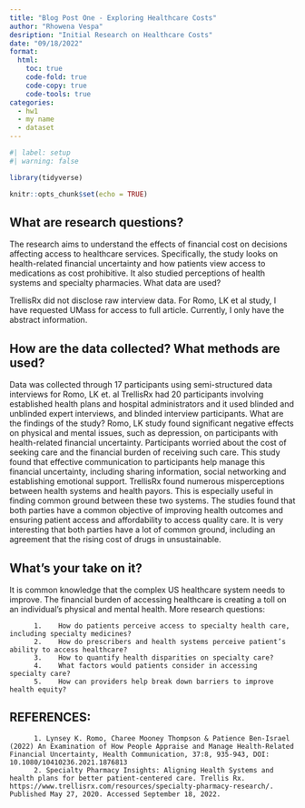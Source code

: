 ```yaml
---
title: "Blog Post One - Exploring Healthcare Costs"
author: "Rhowena Vespa"
desription: "Initial Research on Healthcare Costs"
date: "09/18/2022"
format:
  html:
    toc: true
    code-fold: true
    code-copy: true
    code-tools: true
categories:
  - hw1
  - my name
  - dataset
---
```


```r
#| label: setup
#| warning: false

library(tidyverse)

knitr::opts_chunk$set(echo = TRUE)
```

## What are research questions?
The research aims to understand the effects of financial cost on decisions affecting access to healthcare services. Specifically, the study looks on health-related financial uncertainty and how patients view access to medications as cost prohibitive. It also studied perceptions of health systems and specialty pharmacies.
What data are used? 

TrellisRx did not disclose raw interview data. For Romo, LK et al study, I have requested UMass for access to full article. Currently, I only have the abstract information.


## How are the data collected? What methods are used?
Data was collected through 17 participants using semi-structured data interviews for Romo, LK et. al 
TrellisRx had 20 participants involving established health plans and hospital administrators and it used blinded and unblinded expert interviews, and blinded interview participants.
What are the findings of the study?
Romo, LK study found significant negative effects on physical and mental issues, such as depression, on participants with health-related financial uncertainty. Participants worried about the cost of seeking care and the financial burden of receiving such care.  This study found that effective communication to participants help manage this financial uncertainty, including sharing information, social networking and establishing emotional support.
TrellisRx found numerous misperceptions between health systems and health payors. This is especially useful in finding common ground between these two systems. The studies found that both parties have a common objective of improving health outcomes and ensuring patient access and affordability to access quality care. It is very interesting that both parties have a lot of common ground, including an agreement that the rising cost of drugs in unsustainable. 


## What's your take on it?
It is common knowledge that the complex US healthcare system needs to improve. The financial burden of accessing healthcare is creating a toll on an individual’s physical and mental health. 
More research questions:

          1.	How do patients perceive access to specialty health care, including specialty medicines?
          2.	How do prescribers and health systems perceive patient’s ability to access healthcare?
          3.	How to quantify health disparities on specialty care? 
          4.	What factors would patients consider in accessing specialty care?
          5.	How can providers help break down barriers to improve health equity?

## REFERENCES:

          1. Lynsey K. Romo, Charee Mooney Thompson & Patience Ben-Israel (2022) An Examination of How People Appraise and Manage Health-Related Financial Uncertainty, Health Communication, 37:8, 935-943, DOI: 10.1080/10410236.2021.1876813
          2. Specialty Pharmacy Insights: Aligning Health Systems and health plans for better patient-centered care. Trellis Rx. https://www.trellisrx.com/resources/specialty-pharmacy-research/. Published May 27, 2020. Accessed September 18, 2022. 


